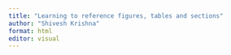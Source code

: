 ```yaml
---
title: "Learning to reference figures, tables and sections"
author: "Shivesh Krishna"
format: html
editor: visual
---
```


## 
